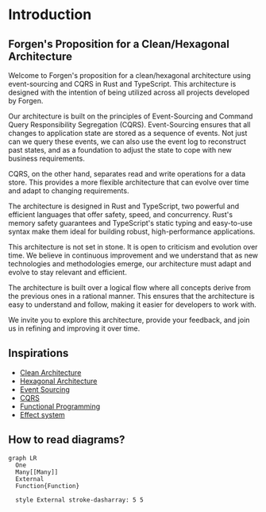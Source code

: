 # Introduction

## Forgen's Proposition for a Clean/Hexagonal Architecture

Welcome to Forgen's proposition for a clean/hexagonal architecture using event-sourcing and CQRS in Rust and TypeScript. This architecture is designed with the intention of being utilized across all projects developed by Forgen.

Our architecture is built on the principles of Event-Sourcing and Command Query Responsibility Segregation (CQRS). Event-Sourcing ensures that all changes to application state are stored as a sequence of events. Not just can we query these events, we can also use the event log to reconstruct past states, and as a foundation to adjust the state to cope with new business requirements.

CQRS, on the other hand, separates read and write operations for a data store. This provides a more flexible architecture that can evolve over time and adapt to changing requirements.

The architecture is designed in Rust and TypeScript, two powerful and efficient languages that offer safety, speed, and concurrency. Rust's memory safety guarantees and TypeScript's static typing and easy-to-use syntax make them ideal for building robust, high-performance applications.

This architecture is not set in stone. It is open to criticism and evolution over time. We believe in continuous improvement and we understand that as new technologies and methodologies emerge, our architecture must adapt and evolve to stay relevant and efficient.

The architecture is built over a logical flow where all concepts derive from the previous ones in a rational manner. This ensures that the architecture is easy to understand and follow, making it easier for developers to work with.

We invite you to explore this architecture, provide your feedback, and join us in refining and improving it over time.

## Inspirations

- [Clean Architecture](https://blog.cleancoder.com/uncle-bob/2012/08/13/the-clean-architecture.html)
- [Hexagonal Architecture](https://alistair.cockburn.us/hexagonal-architecture/)
- [Event Sourcing](https://thinkbeforecoding.com/post/2021/12/17/functional-event-sourcing-decider)
- [CQRS](https://martinfowler.com/bliki/CQRS.html)
- [Functional Programming](https://en.wikipedia.org/wiki/Functional_programming)
- [Effect system](https://en.wikipedia.org/wiki/Effect_system)

## How to read diagrams?

```mermaid
graph LR
  One
  Many[[Many]]
  External
  Function{Function}

  style External stroke-dasharray: 5 5
```
